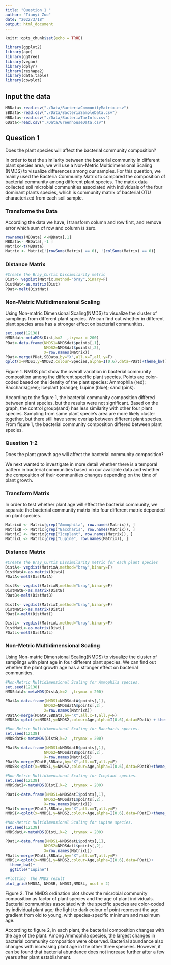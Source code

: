 ```yaml
---
title: "Question 1 "
author: "Tianyi Zuo"
date: "2022/3/18"
output: html_document
---
```


```r
knitr::opts_chunk$set(echo = TRUE)
```

```r
library(ggplot2)
library(ape)
library(ggtree)
library(vegan)
library(dplyr)
library(reshape2)
library(data.table)
library(cowplot)
```

## Input the data
```r
MBData<-read.csv("./Data/BacteriaCommunityMatrix.csv")
SBData<-read.csv("./Data/BacteriaSampleData.csv")
NBData<-read.csv("./Data/BacteriaTaxInfo.csv")
GData<-read.csv("./Data/GreenhouseData.csv")
```


## Question 1
Does the plant species will affect the bacterial community composition?


In order to test the similarity between the bacterial community in different plant species area, we will use a Non-Metric Multidimensional Scaling (NMDS) to visualize differences among our samples. For this question, we mainly used the Bacteria Community Matrix to compared the composition of bacterial community among different plant species. The matrix data collected soil microbial communities associated with individuals of the four dominant plants species, which is community matrix of bacterial OTU characterized from each soil sample.


### Transforme the Data
According the data we have, I transform column and row first, and remove error which sum of row and column is zero. 
```r
rownames(MBData) <-MBData[,1] 
MBData<- MBData[,-1 ]
Matrix<-t(MBData)
Matrix <- Matrix[!(rowSums(Matrix) == 0), !(colSums(Matrix) == 0)]
```

### Distance Matrix
```r
#Create the Bray_Curtis Dissimilarity metric
Dist<- vegdist(Matrix,method="bray",binary=F)
DistMat<-as.matrix(Dist)
PDat<-melt(DistMat)
```

### Non-Metric Multidimensional Scaling
Using Non-matric Dimensional Scaling(NMDS) to visualize the cluster of samplings from different plant species. We can find out whether in different plant species area has a stronger effect on bacterial communities.
```r
set.seed(12138)
NMDSdat<-metaMDS(Dist,k=2  ,trymax = 200)
PDat<-data.frame(NMDS1=NMDSdat$points[,1],
                 NMDS2=NMDSdat$points[,2],
                 X=row.names(Matrix))
PDat<-merge(PDat,SBData,by="X",all.x=T,all.y=F)
qplot(x=NMDS1,y=NMDS2,colour=Species,alpha=I(0.6),data=PDat)+theme_bw()
```

Figure 1. NMDS plot show the overall variation in bacterial community composition among the different specific plant species. Points are color-coded based on the identity of the plant species: Ammophila (red); Baccharis(gree); Iceplant (orange); Lupine (blue); sand (pink).

According to the figure 1, the bacterial community composition differed between plant species, but the results were not significant. Based on the graph, the control group(sand) has less similarity with other four plant species.  Sampling from same plant specie's area are more likely cluster together, but there still have some overlap between different plant species. From figure 1, the bacterial community composition differed between plant species.


### Question 1-2
Does the plant growth age will affect the bacterial community composition?

We next wanted to investigate in more detail whether there is a temporal pattern in bacterial communities based on our available data and whether the composition of their communities changes depending on the time of plant growth.

### Transform Matrix
In order to test whether plant age will effect the bacterial community, we separate the bacterial community matrix into four different matrix depended on plant species. 
```r
MatrixA <- Matrix[grep("Ammophila", row.names(Matrix)), ]
MatrixB <- Matrix[grep("Baccharis", row.names(Matrix)), ]
MatrixI <- Matrix[grep("Iceplant", row.names(Matrix)), ]
MatrixL <- Matrix[grep("Lupine", row.names(Matrix)), ]
```

### Distance Matrix
```r
#Create the Bray_Curtis Dissimilarity metric for each plant species
DistA<- vegdist(MatrixA,method="bray",binary=F)
DistMatA<-as.matrix(DistA)
PDatA<-melt(DistMatA)

DistB<- vegdist(MatrixB,method="bray",binary=F)
DistMatB<-as.matrix(DistB)
PDatB<-melt(DistMatB)

DistI<- vegdist(MatrixI,method="bray",binary=F)
DistMatI<-as.matrix(DistI)
PDatI<-melt(DistMatI)

DistL<- vegdist(MatrixL,method="bray",binary=F)
DistMatL<-as.matrix(DistL)
PDatL<-melt(DistMatL)
```

### Non-Metric Multidimensional Scaling
Using Non-matric Dimensional Scaling(NMDS) to visualize the cluster of samplings with plant age in four different plant species. We can find out whether the plant growth age has a stronger effect on bacterial communities.

```r
#Non-Metric Multidimensional Scaling for Ammophila species.
set.seed(12138)
NMDSdatA<-metaMDS(DistA,k=2  ,trymax = 200)

PDatA<-data.frame(NMDS1=NMDSdatA$points[,1],
                 NMDS2=NMDSdatA$points[,2],
                 X=row.names(MatrixA))
PDatA<-merge(PDatA,SBData,by="X",all.x=T,all.y=F)
NMDSA<-qplot(x=NMDS1,y=NMDS2,colour=Age,alpha=I(0.6),data=PDatA) + theme_bw() + ggtitle("Ammophila")
```

```r
#Non-Metric Multidimensional Scaling for Baccharis species.
set.seed(12138)
NMDSdatB<-metaMDS(DistB,k=2  ,trymax = 200)

PDatB<-data.frame(NMDS1=NMDSdatB$points[,1],
                 NMDS2=NMDSdatB$points[,2],
                 X=row.names(MatrixB))
PDatB<-merge(PDatB,SBData,by="X",all.x=T,all.y=F)
NMDSB<-qplot(x=NMDS1,y=NMDS2,colour=Age,alpha=I(0.6),data=PDatB)+theme_bw()+ ggtitle("Baccharis")
```
```r
#Non-Metric Multidimensional Scaling for Iceplant species.
set.seed(12138)
NMDSdatI<-metaMDS(DistI,k=2  ,trymax = 200)

PDatI<-data.frame(NMDS1=NMDSdatI$points[,1],
                 NMDS2=NMDSdatI$points[,2],
                 X=row.names(MatrixI))
PDatI<-merge(PDatI,SBData,by="X",all.x=T,all.y=F)
NMDSI<-qplot(x=NMDS1,y=NMDS2,colour=Age,alpha=I(0.6),data=PDatI)+theme_bw() + ggtitle("Iceplant")
```
```r
#Non-Metric Multidimensional Scaling for Lupine species.
set.seed(12138)
NMDSdatL<-metaMDS(DistL,k=2  ,trymax = 200)

PDatL<-data.frame(NMDS1=NMDSdatL$points[,1],
                 NMDS2=NMDSdatL$points[,2],
                 X=row.names(MatrixL))
PDatL<-merge(PDatL,SBData,by="X",all.x=T,all.y=F)
NMDSL<-qplot(x=NMDS1,y=NMDS2,colour=Age,alpha=I(0.6),data=PDatL)+
  theme_bw()+
  ggtitle("Lupine")
```

```r
#Plotting  the NMDS result
plot_grid(NMDSA, NMDSB, NMDSI,NMDSL, ncol = 2)
```

Figure 2. The NMDS ordination plot shows the microbial community composition as factor of plant species and the age of plant individuals. Bacterial communities associated with the specific species are color-coded by individual plant age; the light to dark colour of point represent the age gradient from old to young, with species-specific minimum and maximum age.

According to figure 2, in each plant, the bacterial composition changes with the age of the plant. Among Ammophila species, the largest changes in bacterial community composition were observed. Bacterial abundance also changes with increasing plant age in the other three speceies. However, it can be found that bacterial abundance does not increase further after a few years after plant establishment.








